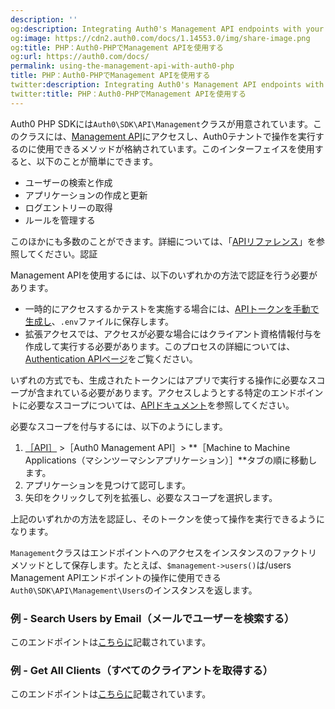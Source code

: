 ```yaml
---
description: ''
og:description: Integrating Auth0's Management API endpoints with your PHP applications.
og:image: https://cdn2.auth0.com/docs/1.14553.0/img/share-image.png
og:title: PHP：Auth0-PHPでManagement APIを使用する
og:url: https://auth0.com/docs/
permalink: using-the-management-api-with-auth0-php
title: PHP：Auth0-PHPでManagement APIを使用する
twitter:description: Integrating Auth0's Management API endpoints with your PHP applications.
twitter:title: PHP：Auth0-PHPでManagement APIを使用する
---
```


Auth0 PHP SDKには`Auth0\SDK\API\Management`クラスが用意されています。このクラスには、[Management API](https://auth0.com/docs/api/management/v2)にアクセスし、Auth0テナントで操作を実行するのに使用できるメソッドが格納されています。このインターフェイスを使用すると、以下のことが簡単にできます。

* ユーザーの検索と作成
* アプリケーションの作成と更新
* ログエントリーの取得
* ルールを管理する

このほかにも多数のことができます。詳細については、「[APIリファレンス](https://auth0.com/docs/api/management/v2)」を参照してください。認証

Management APIを使用するには、以下のいずれかの方法で認証を行う必要があります。

* 一時的にアクセスするかテストを実施する場合には、[APIトークンを手動で生成し](/security/tokens/access-tokens/management-api-access-tokens)、`.env`ファイルに保存します。
* 拡張アクセスでは、アクセスが必要な場合にはクライアント資格情報付与を作成して実行する必要があります。このプロセスの詳細については、[Authentication APIページ](/libraries/auth0-php/using-the-authentication-api-with-auth0-php)をご覧ください。

いずれの方式でも、生成されたトークンにはアプリで実行する操作に必要なスコープが含まれている必要があります。アクセスしようとする特定のエンドポイントに必要なスコープについては、[APIドキュメント](/api/management/v2)を参照してください。

必要なスコープを付与するには、以下のようにします。

1. [［API］](https://manage.auth0.com/#/apis) >［Auth0 Management API］> **［Machine to Machine Applications（マシンツーマシンアプリケーション）］**タブの順に移動します。
2. アプリケーションを見つけて認可します。
3. 矢印をクリックして列を拡張し、必要なスコープを選択します。

上記のいずれかの方法を認証し、そのトークンを使って操作を実行できるようになります。



`Management`クラスはエンドポイントへのアクセスをインスタンスのファクトリメソッドとして保存します。たとえば、`$management->users()`は/users Management APIエンドポイントの操作に使用できる`Auth0\SDK\API\Management\Users`のインスタンスを返します。

### 例 - Search Users by Email（メールでユーザーを検索する）

このエンドポイントは[こちらに](/api/management/v2#!/Users/get_users)記載されています。



### 例 - Get All Clients（すべてのクライアントを取得する）

このエンドポイントは[こちらに](/api/management/v2#!/Clients/get_clients)記載されています。